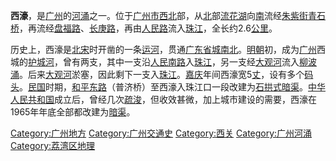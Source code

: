 {{unreferenced|time=2018-09-02T14:23:27+00:00}}
'''西濠'''，是[[广州|广州]]的[[河涌|河涌]]之一。位于[[广州市|广州市]][[西北|西北]]部，从[[北|北]]部[[流花湖|流花湖]]向[[南|南]]流经[[朱紫街|朱紫街]][[青石桥|青石桥]]，再流经[[盘福路|盘福路]]、[[长庚路|长庚路]]，再由[[人民路_(广州)|人民路]]流入[[珠江|珠江]]，全长约2.6[[公里|公里]]。

历史上，西濠是[[北宋|北宋]]时开凿的一条[[运河|运河]]，贯通[[广东|广东]][[省城|省城]][[南|南]][[北|北]]。[[明朝|明朝]]初，成为[[广州|广州]]西城的[[护城河|护城河]]，曾有两支，其中一支沿[[人民路_(广州)|人民南路]]入[[珠江|珠江]]，另一支经[[大观河|大观河]]流入[[柳波涌|柳波涌]]。后来[[大观河|大观河]]淤塞，因此剩下一支入[[珠江|珠江]]。[[嘉庆|嘉庆]]年间西濠宽5[[丈|丈]]，设有多个[[码头|码头]]。[[中華民國|民国]]时期，[[和平路_(荔湾区)|和平东路]]（普济桥）至西濠入珠江口一段改建为[[石拱式|石拱式]][[暗渠|暗渠]]。[[中华人民共和国|中华人民共和国]]成立后，曾经几次[[疏浚|疏浚]]，但收效甚微，加上城市建设的需要，西濠在1965年年底全部都改建为[[暗渠|暗渠]]。

{{广州}}
[[Category:广州地方|Category:广州地方]]
[[Category:广州交通史|Category:广州交通史]]
[[Category:西关|Category:西关]]
[[Category:广州河涌|Category:广州河涌]]
[[Category:荔湾区地理|Category:荔湾区地理]]
